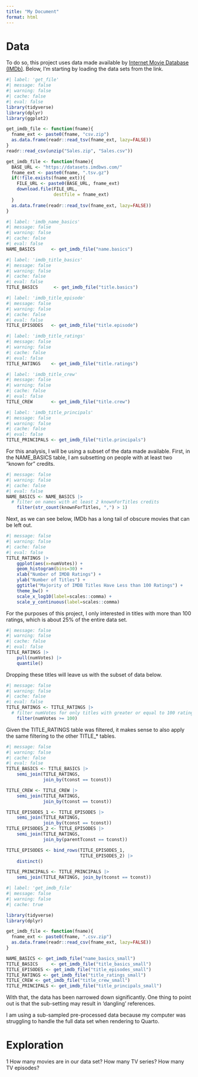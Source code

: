 ```yaml
---
title: "My Document"
format: html
---
```


# Data
To do so, this project uses data made available by [Internet Movie Database (IMDb)](https://datasets.imdbws.com/). Below, I'm starting by loading the data sets from the link.

```r
#| label: 'get_file'
#| message: false 
#| warning: false
#| cache: false
#| eval: false
library(tidyverse)
library(dplyr)
library(ggplot2)

get_imdb_file <- function(fname){
  fname_ext <- paste0(fname, "csv.zip")
  as.data.frame(readr::read_tsv(fname_ext, lazy=FALSE))
}
readr::read_csv(unzip("Sales.zip", "Sales.csv"))

get_imdb_file <- function(fname){
  BASE_URL <- "https://datasets.imdbws.com/"
  fname_ext <- paste0(fname, ".tsv.gz")
  if(!file.exists(fname_ext)){
    FILE_URL <- paste0(BASE_URL, fname_ext)
    download.file(FILE_URL, 
                  destfile = fname_ext)
  }
  as.data.frame(readr::read_tsv(fname_ext, lazy=FALSE))
}
```

```r
#| label: 'imdb_name_basics'
#| message: false 
#| warning: false
#| cache: false
#| eval: false
NAME_BASICS      <- get_imdb_file("name.basics")
```

```r
#| label: 'imdb_title_basics'
#| message: false 
#| warning: false
#| cache: false
#| eval: false
TITLE_BASICS      <- get_imdb_file("title.basics")
```

```r
#| label: 'imdb_title_episode'
#| message: false 
#| warning: false
#| cache: false
#| eval: false
TITLE_EPISODES   <- get_imdb_file("title.episode")
```

```r
#| label: 'imdb_title_ratings'
#| message: false 
#| warning: false
#| cache: false
#| eval: false
TITLE_RATINGS    <- get_imdb_file("title.ratings")
```

```r
#| label: 'imdb_title_crew'
#| message: false 
#| warning: false
#| cache: false
#| eval: false 
TITLE_CREW       <- get_imdb_file("title.crew")
```

```r
#| label: 'imdb_title_principals'
#| message: false 
#| warning: false
#| cache: false
#| eval: false
TITLE_PRINCIPALS <- get_imdb_file("title.principals")
```

For this analysis, I will be using a subset of the data made available.
First, in the NAME_BASICS table, I am subsetting on people with at least two “known for” credits.
```r
#| message: false 
#| warning: false
#| cache: false
#| eval: false
NAME_BASICS <- NAME_BASICS |> 
  # filter on names with at least 2 knownForTitles credits
    filter(str_count(knownForTitles, ",") > 1)
```

Next, as we can see below, IMDb has a long tail of obscure movies that can be left out. 
```r
#| message: false 
#| warning: false
#| cache: false
#| eval: false
TITLE_RATINGS |>
    ggplot(aes(x=numVotes)) + 
    geom_histogram(bins=30) +
    xlab("Number of IMDB Ratings") + 
    ylab("Number of Titles") + 
    ggtitle("Majority of IMDB Titles Have Less than 100 Ratings") + 
    theme_bw() + 
    scale_x_log10(label=scales::comma) + 
    scale_y_continuous(label=scales::comma)
```

For the purposes of this project, I only interested in titles with more than 100 ratings, which is about 25% of the entire data set.
```r
#| message: false 
#| warning: false
#| cache: false
#| eval: false
TITLE_RATINGS |>
    pull(numVotes) |>
    quantile()
```

Dropping these titles will leave us with the subset of data below.
```r
#| message: false 
#| warning: false
#| cache: false
#| eval: false
TITLE_RATINGS <- TITLE_RATINGS |>
  # filter numVotes for only titles with greater or equal to 100 ratings
    filter(numVotes >= 100)
```

Given the TITLE_RATINGS table was filtered, it makes sense to also apply the same filtering to the other TITLE_* tables. 

```r
#| message: false 
#| warning: false
#| cache: false
#| eval: false
TITLE_BASICS <- TITLE_BASICS |>
    semi_join(TITLE_RATINGS, 
              join_by(tconst == tconst))

TITLE_CREW <- TITLE_CREW |>
    semi_join(TITLE_RATINGS, 
              join_by(tconst == tconst))

TITLE_EPISODES_1 <- TITLE_EPISODES |>
    semi_join(TITLE_RATINGS, 
              join_by(tconst == tconst))
TITLE_EPISODES_2 <- TITLE_EPISODES |>
    semi_join(TITLE_RATINGS, 
              join_by(parentTconst == tconst))

TITLE_EPISODES <- bind_rows(TITLE_EPISODES_1,
                            TITLE_EPISODES_2) |>
    distinct()

TITLE_PRINCIPALS <- TITLE_PRINCIPALS |>
    semi_join(TITLE_RATINGS, join_by(tconst == tconst))
```

``` r
#| label: 'get_imdb_file'
#| message: false 
#| warning: false
#| cache: true

library(tidyverse)
library(dplyr)

get_imdb_file <- function(fname){
  fname_ext <- paste0(fname, ".csv.zip")
  as.data.frame(readr::read_csv(fname_ext, lazy=FALSE))
}

NAME_BASICS <- get_imdb_file("name_basics_small")
TITLE_BASICS     <- get_imdb_file("title_basics_small")
TITLE_EPISODES <- get_imdb_file("title_episodes_small")
TITLE_RATINGS <- get_imdb_file("title_ratings_small")
TITLE_CREW <- get_imdb_file("title_crew_small")
TITLE_PRINCIPALS <- get_imdb_file("title_principals_small")
```

With that, the data has been narrowed down significantly. One thing to point out is that the sub-setting may result in ‘dangling’ references.

I am using a sub-sampled pre-processed data because my computer was struggling to handle the full data set when rendering to Quarto. 

# Exploration
1 How many movies are in our data set? How many TV series? How many TV episodes?


